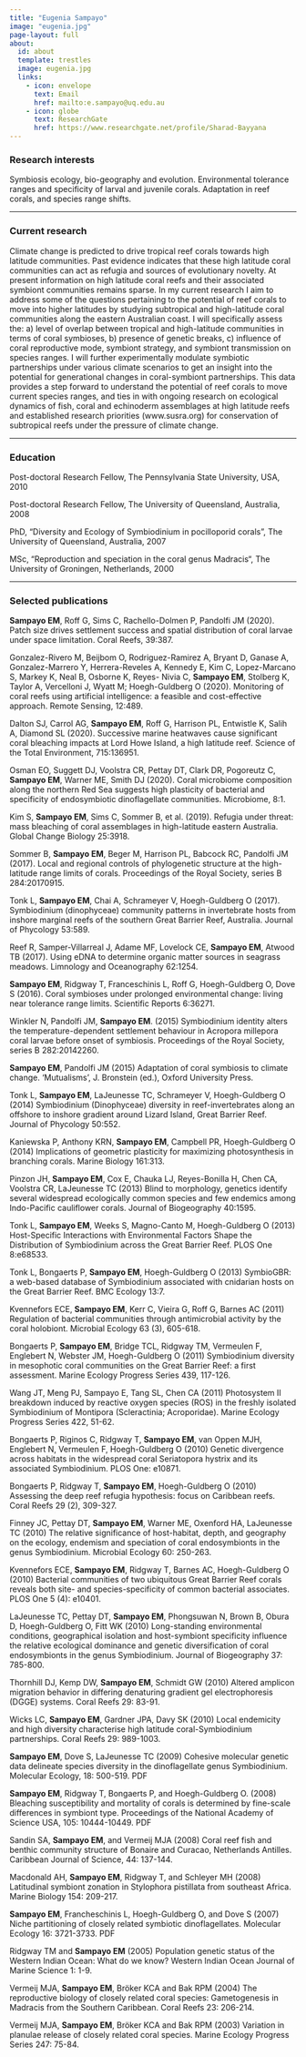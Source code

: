 ```yaml
---
title: "Eugenia Sampayo"
image: "eugenia.jpg"
page-layout: full
about:
  id: about
  template: trestles
  image: eugenia.jpg
  links:
    - icon: envelope
      text: Email
      href: mailto:e.sampayo@uq.edu.au
    - icon: globe
      text: ResearchGate
      href: https://www.researchgate.net/profile/Sharad-Bayyana
---
```


### Research interests

Symbiosis ecology, bio-geography and evolution. Environmental tolerance ranges and specificity of larval and juvenile corals. Adaptation in reef corals, and species range shifts.

---

### Current research

Climate change is predicted to drive tropical reef corals towards high latitude communities. Past evidence indicates that these high latitude coral communities can act as refugia and sources of evolutionary novelty. At present information on high latitude coral reefs and their associated symbiont communities remains sparse. In my current research I aim to address some of the questions pertaining to the potential of reef corals to move into higher latitudes by studying subtropical and high-latitude coral communities along the eastern Australian coast. I will specifically assess the: a) level of overlap between tropical and high-latitude communities in terms of coral symbioses, b) presence of genetic breaks, c) influence of coral reproductive mode, symbiont strategy, and symbiont transmission on species ranges. I will further experimentally modulate symbiotic partnerships under various climate scenarios to get an insight into the potential for generational changes in coral-symbiont partnerships. This data provides a step forward to understand the potential of reef corals to move current species ranges, and ties in with ongoing research on ecological dynamics of fish, coral and echinoderm assemblages at high latitude reefs and established research priorities (www.susra.org) for conservation of subtropical reefs under the pressure of climate change.

---

### Education

Post-doctoral Research Fellow, The Pennsylvania State University, USA, 2010

Post-doctoral Research Fellow, The University of Queensland, Australia, 2008

PhD, “Diversity and Ecology of Symbiodinium in pocilloporid corals”, The University of Queensland, Australia, 2007

MSc, “Reproduction and speciation in the coral genus Madracis“, The University of Groningen, Netherlands, 2000

---

### Selected publications

**Sampayo EM**, Roff G, Sims C, Rachello-Dolmen P, Pandolfi JM (2020). Patch size drives settlement success and spatial distribution of coral larvae under space limitation. Coral Reefs, 39:387.

Gonzalez-Rivero M, Beijbom O, Rodriguez-Ramirez A, Bryant D, Ganase A, Gonzalez-Marrero Y, Herrera-Reveles A, Kennedy E, Kim C, Lopez-Marcano S, Markey K, Neal B, Osborne K, Reyes- Nivia C, **Sampayo EM**, Stolberg K, Taylor A, Vercelloni J, Wyatt M; Hoegh-Guldberg O (2020). Monitoring of coral reefs using artificial intelligence: a feasible and cost-effective approach. Remote Sensing, 12:489.

Dalton SJ, Carrol AG, **Sampayo EM**, Roff G, Harrison PL, Entwistle K, Salih A, Diamond SL (2020). Successive marine heatwaves cause significant coral bleaching impacts at Lord Howe Island, a high latitude reef. Science of the Total Environment, 715:136951.

Osman EO, Suggett DJ, Voolstra CR, Pettay DT, Clark DR, Pogoreutz C, **Sampayo EM**, Warner ME, Smith DJ (2020). Coral microbiome composition along the northern Red Sea suggests high plasticity of bacterial and specificity of endosymbiotic dinoflagellate communities. Microbiome, 8:1. 

Kim S, **Sampayo EM**, Sims C, Sommer B, et al. (2019). Refugia under threat: mass bleaching of coral assemblages in high-latitude eastern Australia. Global Change Biology 25:3918.

Sommer B, **Sampayo EM**, Beger M, Harrison PL, Babcock RC, Pandolfi JM (2017). Local and regional controls of phylogenetic structure at the high-latitude range limits of corals. Proceedings of the Royal Society, series B 284:20170915.

Tonk L, **Sampayo EM**, Chai A, Schrameyer V, Hoegh-Guldberg O (2017). Symbiodinium (dinophyceae) community patterns in invertebrate hosts from inshore marginal reefs of the southern Great Barrier Reef, Australia. Journal of Phycology 53:589.

Reef R, Samper-Villarreal J, Adame MF, Lovelock CE, **Sampayo EM**, Atwood TB (2017). Using eDNA to determine organic matter sources in seagrass meadows. Limnology and Oceanography 62:1254.

**Sampayo EM**, Ridgway T, Franceschinis L, Roff G, Hoegh-Guldberg O, Dove S (2016). Coral symbioses under prolonged environmental change: living near tolerance range limits. Scientific Reports 6:36271.

Winkler N, Pandolfi JM, **Sampayo EM**. (2015) Symbiodinium identity alters the temperature-dependent settlement behaviour in Acropora millepora coral larvae before onset of symbiosis. Proceedings of the Royal Society, series B 282:20142260.

**Sampayo EM**, Pandolfi JM (2015) Adaptation of coral symbiosis to climate change. ‘Mutualisms’, J. Bronstein (ed.), Oxford University Press.

Tonk L, **Sampayo EM**, LaJeunesse TC, Schrameyer V, Hoegh-Guldberg O (2014) Symbiodinium (Dinophyceae) diversity in reef-invertebrates along an offshore to inshore gradient around Lizard Island, Great Barrier Reef. Journal of Phycology 50:552.

Kaniewska P, Anthony KRN, **Sampayo EM**, Campbell PR, Hoegh-Guldberg O (2014) Implications of geometric plasticity for maximizing photosynthesis in branching corals. Marine Biology 161:313.

Pinzon JH, **Sampayo EM**, Cox E, Chauka LJ, Reyes-Bonilla H, Chen CA, Voolstra CR, LaJeunesse TC (2013) Blind to morphology, genetics identify several widespread ecologically common species and few endemics among Indo-Pacific cauliflower corals. Journal of Biogeography 40:1595.

Tonk L, **Sampayo EM**, Weeks S, Magno-Canto M, Hoegh-Guldberg O (2013) Host-Specific Interactions with Environmental Factors Shape the Distribution of Symbiodinium across the Great Barrier Reef. PLOS One 8:e68533.

Tonk L, Bongaerts P, **Sampayo EM**, Hoegh-Guldberg O (2013) SymbioGBR: a web-based database of Symbiodinium associated with cnidarian hosts on the Great Barrier Reef. BMC Ecology 13:7.

Kvennefors ECE, **Sampayo EM**, Kerr C, Vieira G, Roff G, Barnes AC (2011) Regulation of bacterial communities through antimicrobial activity by the coral holobiont. Microbial Ecology 63 (3), 605-618.

Bongaerts P, **Sampayo EM**, Bridge TCL, Ridgway TM, Vermeulen F, Englebert N, Webster JM, Hoegh-Guldberg O (2011) Symbiodinium diversity in mesophotic coral communities on the Great Barrier Reef: a first assessment. Marine Ecology Progress Series 439, 117-126.

Wang JT, Meng PJ, Sampayo E, Tang SL, Chen CA (2011) Photosystem II breakdown induced by reactive oxygen species (ROS) in the freshly isolated Symbiodinium of Montipora (Scleractinia; Acroporidae). Marine Ecology Progress Series 422, 51-62.

Bongaerts P, Riginos C, Ridgway T, **Sampayo EM**, van Oppen MJH, Englebert N, Vermeulen F, Hoegh-Guldberg O (2010) Genetic divergence across habitats in the widespread coral Seriatopora hystrix and its associated Symbiodinium. PLOS One: e10871.

Bongaerts P, Ridgway T, **Sampayo EM**, Hoegh-Guldberg O (2010) Assessing the deep reef refugia hypothesis: focus on Caribbean reefs. Coral Reefs 29 (2), 309-327. 

Finney JC, Pettay DT, **Sampayo EM**, Warner ME, Oxenford HA, LaJeunesse TC (2010) The relative significance of host-habitat, depth, and geography on the ecology, endemism and speciation of coral endosymbionts in the genus Symbiodinium. Microbial Ecology 60: 250-263.

Kvennefors ECE, **Sampayo EM**, Ridgway T, Barnes AC, Hoegh-Guldberg O (2010) Bacterial communities of two ubiquitous Great Barrier Reef corals reveals both site- and species-specificity of common bacterial associates. PLOS One 5 (4): e10401.

LaJeunesse TC, Pettay DT, **Sampayo EM**, Phongsuwan N, Brown B, Obura D, Hoegh-Guldberg O, Fitt WK (2010) Long-standing environmental conditions, geographical isolation and host-symbiont specificity influence the relative ecological dominance and genetic diversification of coral endosymbionts in the genus Symbiodinium. Journal of Biogeography 37: 785-800. 

Thornhill DJ, Kemp DW, **Sampayo EM**, Schmidt GW (2010) Altered amplicon migration behavior in differing denaturing gradient gel electrophoresis (DGGE) systems. Coral Reefs 29: 83-91. 

Wicks LC, **Sampayo EM**, Gardner JPA, Davy SK (2010) Local endemicity and high diversity characterise high latitude coral-Symbiodinium partnerships. Coral Reefs 29: 989-1003. 

**Sampayo EM**, Dove S, LaJeunesse TC (2009) Cohesive molecular genetic data delineate species diversity in the dinoflagellate genus Symbiodinium. Molecular Ecology, 18: 500-519. PDF

**Sampayo EM**, Ridgway T, Bongaerts P, and Hoegh-Guldberg O. (2008) Bleaching susceptibility and mortality of corals is determined by fine-scale differences in symbiont type. Proceedings of the National Academy of Science USA, 105: 10444-10449. PDF

Sandin SA, **Sampayo EM**, and Vermeij MJA (2008) Coral reef fish and benthic community structure of Bonaire and Curacao, Netherlands Antilles. Caribbean Journal of Science, 44: 137-144. 

Macdonald AH, **Sampayo EM**, Ridgway T, and Schleyer MH (2008) Latitudinal symbiont zonation in Stylophora pistillata from southeast Africa. Marine Biology 154: 209-217. 

**Sampayo EM**, Francheschinis L, Hoegh-Guldberg O, and Dove S (2007) Niche partitioning of closely related symbiotic dinoflagellates. Molecular Ecology 16: 3721-3733. PDF

Ridgway TM and **Sampayo EM** (2005) Population genetic status of the Western Indian Ocean: What do we know?  Western Indian Ocean Journal of Marine Science 1: 1-9.

Vermeij MJA, **Sampayo EM**, Bröker KCA and Bak RPM (2004) The reproductive biology of closely related coral species: Gametogenesis in Madracis from the Southern Caribbean. Coral Reefs 23: 206-214. 

Vermeij MJA, **Sampayo EM**, Bröker KCA and Bak RPM (2003) Variation in planulae release of closely related coral species. Marine Ecology Progress Series 247: 75-84.